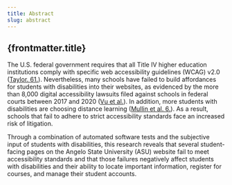 ```yaml
---
title: Abstract
slug: abstract
---
```



## {frontmatter.title}

The U.S. federal government requires that all Title IV higher education institutions comply with specific web accessibility guidelines (WCAG) v2.0 (<a href="#citation-aria-menu-role">Taylor. 61.</a>). Nevertheless, many schools have failed to build affordances for students with disabilities into their websites, as evidenced by the more than 8,000 digital accessibility lawsuits filed against schools in federal courts between 2017 and 2020 (<a href="#citation-vu">Vu et al.</a>). In addition, more students with disabilities are choosing distance learning (<a href="citation-mullin">Mullin et al. 6.</a>). As a result, schools that fail to adhere to strict accessibility standards face an increased risk of litigation.

Through a combination of automated software tests and the subjective input of students with disabilities, this research reveals that several student-facing pages on the Angelo State University (ASU) website fail to meet accessibility standards and that those failures negatively affect students with disabilities and their ability to locate important information, register for courses, and manage their student accounts.